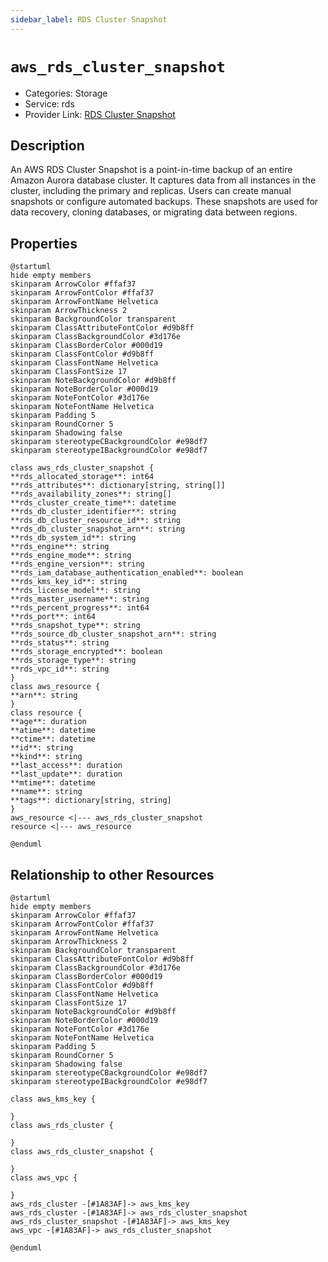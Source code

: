 ```yaml
---
sidebar_label: RDS Cluster Snapshot
---
```


# `aws_rds_cluster_snapshot`

- Categories: Storage
- Service: rds
- Provider Link: [RDS Cluster Snapshot](https://docs.aws.amazon.com/AmazonRDS/latest/AuroraUserGuide/USER_CreateSnapshotCluster.html)

## Description

An AWS RDS Cluster Snapshot is a point-in-time backup of an entire Amazon Aurora database cluster. It captures data from all instances in the cluster, including the primary and replicas. Users can create manual snapshots or configure automated backups. These snapshots are used for data recovery, cloning databases, or migrating data between regions.

## Properties

<ZoomPanPinch>

```kroki imgType="plantuml" imgAlt="Diagram of RDS Cluster Snapshot data model"
@startuml
hide empty members
skinparam ArrowColor #ffaf37
skinparam ArrowFontColor #ffaf37
skinparam ArrowFontName Helvetica
skinparam ArrowThickness 2
skinparam BackgroundColor transparent
skinparam ClassAttributeFontColor #d9b8ff
skinparam ClassBackgroundColor #3d176e
skinparam ClassBorderColor #000d19
skinparam ClassFontColor #d9b8ff
skinparam ClassFontName Helvetica
skinparam ClassFontSize 17
skinparam NoteBackgroundColor #d9b8ff
skinparam NoteBorderColor #000d19
skinparam NoteFontColor #3d176e
skinparam NoteFontName Helvetica
skinparam Padding 5
skinparam RoundCorner 5
skinparam Shadowing false
skinparam stereotypeCBackgroundColor #e98df7
skinparam stereotypeIBackgroundColor #e98df7

class aws_rds_cluster_snapshot {
**rds_allocated_storage**: int64
**rds_attributes**: dictionary[string, string[]]
**rds_availability_zones**: string[]
**rds_cluster_create_time**: datetime
**rds_db_cluster_identifier**: string
**rds_db_cluster_resource_id**: string
**rds_db_cluster_snapshot_arn**: string
**rds_db_system_id**: string
**rds_engine**: string
**rds_engine_mode**: string
**rds_engine_version**: string
**rds_iam_database_authentication_enabled**: boolean
**rds_kms_key_id**: string
**rds_license_model**: string
**rds_master_username**: string
**rds_percent_progress**: int64
**rds_port**: int64
**rds_snapshot_type**: string
**rds_source_db_cluster_snapshot_arn**: string
**rds_status**: string
**rds_storage_encrypted**: boolean
**rds_storage_type**: string
**rds_vpc_id**: string
}
class aws_resource {
**arn**: string
}
class resource {
**age**: duration
**atime**: datetime
**ctime**: datetime
**id**: string
**kind**: string
**last_access**: duration
**last_update**: duration
**mtime**: datetime
**name**: string
**tags**: dictionary[string, string]
}
aws_resource <|--- aws_rds_cluster_snapshot
resource <|--- aws_resource

@enduml
```

</ZoomPanPinch>

## Relationship to other Resources

<ZoomPanPinch>

```kroki imgType="plantuml" imgAlt="Diagram of RDS Cluster Snapshot resource relationships"
@startuml
hide empty members
skinparam ArrowColor #ffaf37
skinparam ArrowFontColor #ffaf37
skinparam ArrowFontName Helvetica
skinparam ArrowThickness 2
skinparam BackgroundColor transparent
skinparam ClassAttributeFontColor #d9b8ff
skinparam ClassBackgroundColor #3d176e
skinparam ClassBorderColor #000d19
skinparam ClassFontColor #d9b8ff
skinparam ClassFontName Helvetica
skinparam ClassFontSize 17
skinparam NoteBackgroundColor #d9b8ff
skinparam NoteBorderColor #000d19
skinparam NoteFontColor #3d176e
skinparam NoteFontName Helvetica
skinparam Padding 5
skinparam RoundCorner 5
skinparam Shadowing false
skinparam stereotypeCBackgroundColor #e98df7
skinparam stereotypeIBackgroundColor #e98df7

class aws_kms_key {

}
class aws_rds_cluster {

}
class aws_rds_cluster_snapshot {

}
class aws_vpc {

}
aws_rds_cluster -[#1A83AF]-> aws_kms_key
aws_rds_cluster -[#1A83AF]-> aws_rds_cluster_snapshot
aws_rds_cluster_snapshot -[#1A83AF]-> aws_kms_key
aws_vpc -[#1A83AF]-> aws_rds_cluster_snapshot

@enduml
```

</ZoomPanPinch>
